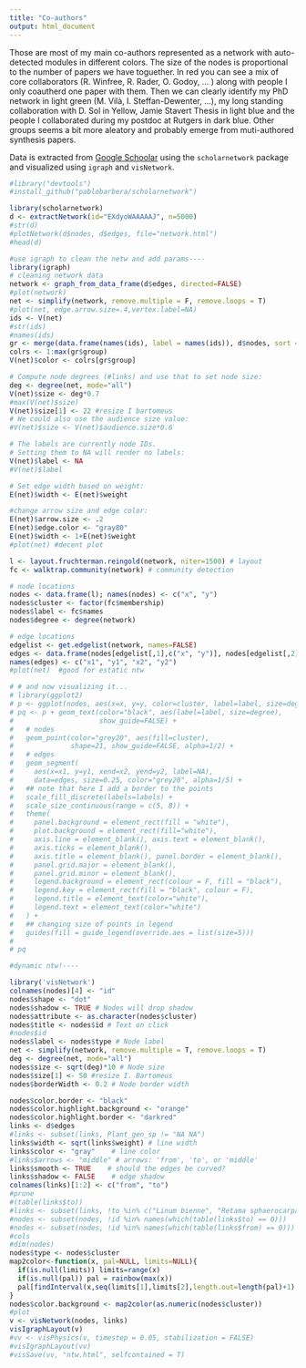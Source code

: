 ```yaml
---
title: "Co-authors"
output: html_document
---
```


Those are most of my main co-authors represented as a network with auto-detected modules in different colors. The size of the nodes is proportional to the number of papers we have toguether. In red you can see a mix of core collaborators (R. Winfree, R. Rader, O. Godoy, ... ) along with people I only coautherd one paper with them. Then we can clearly identify my PhD network in light green (M. Vilà, I. Steffan-Dewenter, ...), my long standing collaboration with D. Sol in Yellow, Jamie Stavert Thesis in light blue and the people I collaborated during my postdoc at Rutgers in dark blue. Other groups seems a bit more aleatory and probably emerge from muti-authored synthesis papers. 

Data is extracted from [Google Schoolar](https://scholar.google.com/citations?hl=en&user=EXdyoWAAAAAJ) using the `scholarnetwork` package and visualized using `igraph` and `visNetwork`.


```r
#library("devtools")
#install_github("pablobarbera/scholarnetwork")

library(scholarnetwork)
d <- extractNetwork(id="EXdyoWAAAAAJ", n=5000)
#str(d)
#plotNetwork(d$nodes, d$edges, file="network.html")
#head(d)

#use igraph to clean the netw and add params----
library(igraph)
# cleaning network data
network <- graph_from_data_frame(d$edges, directed=FALSE)
#plot(network)
net <- simplify(network, remove.multiple = F, remove.loops = T) 
#plot(net, edge.arrow.size=.4,vertex.label=NA)
ids <- V(net)
#str(ids)
#names(ids)
gr <- merge(data.frame(names(ids), label = names(ids)), d$nodes, sort = FALSE)
colrs <- 1:max(gr$group)
V(net)$color <- colrs[gr$group]

# Compute node degrees (#links) and use that to set node size:
deg <- degree(net, mode="all")
V(net)$size <- deg*0.7
#max(V(net)$size)
V(net)$size[1] <- 22 #resize I bartomeus
# We could also use the audience size value:
#V(net)$size <- V(net)$audience.size*0.6

# The labels are currently node IDs.
# Setting them to NA will render no labels:
V(net)$label <- NA
#V(net)$label

# Set edge width based on weight:
E(net)$width <- E(net)$weight

#change arrow size and edge color:
E(net)$arrow.size <- .2
E(net)$edge.color <- "gray80"
E(net)$width <- 1+E(net)$weight
#plot(net) #decent plot

l <- layout.fruchterman.reingold(network, niter=1500) # layout
fc <- walktrap.community(network) # community detection

# node locations
nodes <- data.frame(l); names(nodes) <- c("x", "y")
nodes$cluster <- factor(fc$membership)
nodes$label <- fc$names
nodes$degree <- degree(network)

# edge locations
edgelist <- get.edgelist(network, names=FALSE)
edges <- data.frame(nodes[edgelist[,1],c("x", "y")], nodes[edgelist[,2],c("x", "y")])
names(edges) <- c("x1", "y1", "x2", "y2")
#plot(net)  #good for estatic ntw

# # and now visualizing it...
# library(ggplot2)
# p <- ggplot(nodes, aes(x=x, y=y, color=cluster, label=label, size=degree))
# pq <- p + geom_text(color="black", aes(label=label, size=degree),
#                     show_guide=FALSE) +
#   # nodes
#   geom_point(color="grey20", aes(fill=cluster),
#              shape=21, show_guide=FALSE, alpha=1/2) +
#   # edges
#   geom_segment(
#     aes(x=x1, y=y1, xend=x2, yend=y2, label=NA),
#     data=edges, size=0.25, color="grey20", alpha=1/5) +
#   ## note that here I add a border to the points
#   scale_fill_discrete(labels=labels) +
#   scale_size_continuous(range = c(5, 8)) +
#   theme(
#     panel.background = element_rect(fill = "white"),
#     plot.background = element_rect(fill="white"),
#     axis.line = element_blank(), axis.text = element_blank(),
#     axis.ticks = element_blank(),
#     axis.title = element_blank(), panel.border = element_blank(),
#     panel.grid.major = element_blank(),
#     panel.grid.minor = element_blank(),
#     legend.background = element_rect(colour = F, fill = "black"),
#     legend.key = element_rect(fill = "black", colour = F),
#     legend.title = element_text(color="white"),
#     legend.text = element_text(color="white")
#   ) +
#   ## changing size of points in legend
#   guides(fill = guide_legend(override.aes = list(size=5)))
# 
# pq

#dynamic ntw!----

library('visNetwork') 
colnames(nodes)[4] <- "id"
nodes$shape <- "dot"  
nodes$shadow <- TRUE # Nodes will drop shadow
nodes$attribute <- as.character(nodes$cluster) 
nodes$title <- nodes$id # Text on click
#nodes$id
nodes$label <- nodes$type # Node label
net <- simplify(network, remove.multiple = T, remove.loops = T) 
deg <- degree(net, mode="all")
nodes$size <- sqrt(deg)*10 # Node size
nodes$size[1] <- 50 #resize I. Bartomeus
nodes$borderWidth <- 0.2 # Node border width

nodes$color.border <- "black"
nodes$color.highlight.background <- "orange"
nodes$color.highlight.border <- "darkred"
links <- d$edges
#links <- subset(links, Plant_gen_sp != "NA NA")
links$width <- sqrt(links$weight) # line width
links$color <- "gray"    # line color  
#links$arrows <- "middle" # arrows: 'from', 'to', or 'middle'
links$smooth <- TRUE    # should the edges be curved?
links$shadow <- FALSE    # edge shadow
colnames(links)[1:2] <- c("from", "to")
#prune
#(table(links$to))
#links <- subset(links, !to %in% c("Linum bienne", "Retama sphaerocarpa"))
#nodes <- subset(nodes, !id %in% names(which(table(links$to) == 0)))
#nodes <- subset(nodes, !id %in% names(which(table(links$from) == 0)))
#cols
#dim(nodes)
nodes$type <- nodes$cluster
map2color<-function(x, pal=NULL, limits=NULL){
  if(is.null(limits)) limits=range(x)
  if(is.null(pal)) pal = rainbow(max(x))
  pal[findInterval(x,seq(limits[1],limits[2],length.out=length(pal)+1), all.inside=TRUE)]
}
nodes$color.background <- map2color(as.numeric(nodes$cluster))
#plot
v <- visNetwork(nodes, links)
visIgraphLayout(v)
#vv <- visPhysics(v, timestep = 0.05, stabilization = FALSE)
#visIgraphLayout(vv)
#visSave(vv, "ntw.html", selfcontained = T)
```


